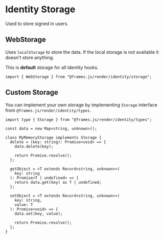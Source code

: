# Identity Storage

Used to store signed in users.

## WebStorage

Uses `localStorage` to store the data. If the local storage is not available it doesn't store anything.

This is **default** storage for all identity hooks.

```tsx
import { WebStorage } from "@frames.js/render/identity/storage";
```

## Custom Storage

You can implement your own storage by implementing `Storage` interface from `@frames.js/render/identity/types`.

```tsx
import type { Storage } from "@frames.js/render/identity/types";

const data = new Map<string, unknown>();

class MyMemoryStorage implements Storage {
  delete = (key: string): Promise<void> => {
    data.delete(key);

    return Promise.resolve();
  };

  getObject = <T extends Record<string, unknown>>(
    key: string
  ): Promise<T | undefined> => {
    return data.get(key) as T | undefined;
  };

  setObject = <T extends Record<string, unknown>>(
    key: string,
    value: T
  ): Promise<void> => {
    data.set(key, value);

    return Promise.resolve();
  };
}
```
